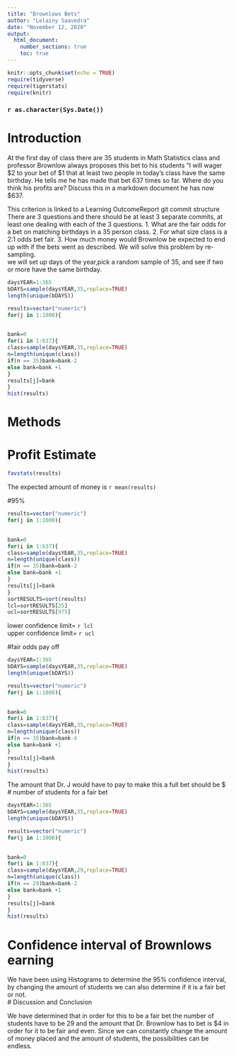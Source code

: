 ```yaml
---
title: "Brownlows Bets"
author: "Lelainy Saavedra"
date: "November 12, 2020"
output: 
  html_document:
    number_sections: true
    toc: true
---
```


```r
knitr::opts_chunk$set(echo = TRUE)
require(tidyverse)
require(tigerstats)
require(knitr)
```
### `r as.character(Sys.Date())`



<!-- We recommend you use git branches -- create a separate branch for each major section i.e. Introduction, Methods, Results, Inferential Results, and Discussion and Conclusions - leave the YAML block untouched until the final merge where you put in your own name !-->

# Introduction

<!--In this section you explain what you are trying to show.  Where did the data come from?  What is the research or other question you are trying to answer?!-->

 At the first day of class there are 35 students in Math Statistics class and professor Brownlow always proposes this bet to his students "I will wager $2 to your bet of $1 that at least two people in today's class have  the same birthday.  He tells me he has made that bet 637 times so far. Where do you think his profits are? Discuss this in a markdown document
he has now $637.

This criterion is linked to a Learning OutcomeReport git commit structure
There are 3 questions and there should be at least 3 separate commits, at least one dealing with each of the 3 questions.
1. What are the fair odds for a bet on matching birthdays in a 35 person class.
2. For what size class is a 2:1 odds bet fair.
3. How much money would Brownlow be expected to end up with if the bets went as described.
We will solve this problem by re-sampling.    
we will set up days of the year,pick a random sample of 35, and see if two or more have the same birthday.  

```r
daysYEAR=1:365
bDAYS=sample(daysYEAR,35,replace=TRUE)
length(unique(bDAYS))
```
```r
results=vector("numeric")
for(j in 1:1000){
  

bank=0
for(i in 1:637){
class=sample(daysYEAR,35,replace=TRUE) 
n=length(unique(class))
if(n == 35)bank=bank-2
else bank=bank +1
}
results[j]=bank
}
hist(results)
```


# Methods

<!--Decide on your methods:  In this section explain the approach you will take to attack the issue --- how will you decide on a likely estimate of professor Brownlow's earnings or losses after 637 bets. Also explain how you construct a 95% confidence interval about your estimate of his winnings !-->


# Profit Estimate
```r
favstats(results)
```
The expected amount of money is `r mean(results)`


<!--Explain and display the results of your method of coming up with the estimate of professor Brownlows betting profits!-->
#95%
```r
results=vector("numeric")
for(j in 1:1000){
  

bank=0
for(i in 1:637){
class=sample(daysYEAR,35,replace=TRUE) 
n=length(unique(class))
if(n == 35)bank=bank-2
else bank=bank +1
}
results[j]=bank
}
sortRESULTS=sort(results)
lcl=sortRESULTS[25]
ucl=sortRESULTS[975]


```
lower confidence limit= `r lcl`  
upper confidence limit= `r ucl`  

#fair odds pay off  
```r
daysYEAR=1:365
bDAYS=sample(daysYEAR,35,replace=TRUE)
length(unique(bDAYS))
```
```r
results=vector("numeric")
for(j in 1:1000){
  

bank=0
for(i in 1:637){
class=sample(daysYEAR,35,replace=TRUE) 
n=length(unique(class))
if(n == 35)bank=bank-4
else bank=bank +1
}
results[j]=bank
}
hist(results)
```
The amount that  Dr. J would have to pay to make this a full bet should be $ 
# number of students for a fair bet  
```r
daysYEAR=1:365
bDAYS=sample(daysYEAR,35,replace=TRUE)
length(unique(bDAYS))
```
```r
results=vector("numeric")
for(j in 1:1000){
  

bank=0
for(i in 1:637){
class=sample(daysYEAR,29,replace=TRUE) 
n=length(unique(class))
if(n == 29)bank=bank-2
else bank=bank +1
}
results[j]=bank
}
hist(results)
```
# Confidence interval of Brownlows earning

<!--Explain and display your method of coming up with a 95% confidence interval of  professor Brownlows winnings (or losings)-->


We have been using Histograms to determine the 95% confidence interval, by changing the amount of students we can also determine if it is a fair bet or not.  
# Discussion and Conclusion

<!--Discussion and conclusion here.  If professor Brownlow is consistantly making or losing money how could he change his payout so that his profits center on zero?  Also discuss what size his class should be in order to have his current scheme balance at zero profit.!-->
We have determined that in order for this to be a fair bet the number of students have to be 29 and the amount that Dr. Brownlow has to bet is $4 in order for it to be fair and even. Since we can constantly change the amount of money placed and the amount of students, the possibilities can be endless.  


  
